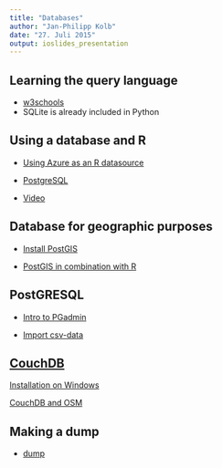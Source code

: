 ```yaml
---
title: "Databases"
author: "Jan-Philipp Kolb"
date: "27. Juli 2015"
output: ioslides_presentation
---
```


## Learning the query language

- [w3schools](http://www.w3schools.com/sql/default.asp)
- SQLite is already included in Python 

## Using a database and R

- [Using Azure as an R datasource](http://www.r-bloggers.com/using-azure-as-an-r-datasource-part-2-pulling-data-from-mysqlmariadb/)

- [PostgreSQL](http://wiki.openstreetmap.org/wiki/PostgreSQL)

- [Video](https://www.youtube.com/watch?v=2AVnuu4Ty_A)

## Database for geographic purposes

- [Install PostGIS](http://www.bostongis.com/?content_name=postgis_tut01)

- [PostGIS in combination with R](http://gis.stackexchange.com/questions/64950/which-is-the-best-way-of-working-with-postgis-data-in-r)

## PostGRESQL

- [Intro to PGadmin](http://www.enterprisedb.com/resources-community/webcasts-podcasts-videos/videos/how-create-postgres-database-using-pgadmin)

 - [Import csv-data](http://stackoverflow.com/questions/19400173/how-should-i-import-data-from-csv-into-a-postgres-table-using-pgadmin-3)

## [CouchDB](https://de.wikipedia.org/wiki/CouchDB)

[Installation on Windows](http://docs.couchdb.org/en/stable/install/windows.html)

[CouchDB and OSM](http://wiki.openstreetmap.org/wiki/OSMCouch)

## Making a dump

- [dump](http://dba.stackexchange.com/questions/23053/copy-postgresql-data-from-one-pc-to-another)